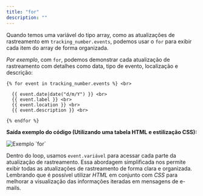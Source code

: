 ```yaml
---
title: "for"
description: ""
---
```


Quando temos uma variável do tipo array, como as atualizações de rastreamento em `tracking_number.events`, podemos usar o `for` para exibir cada item do array de forma organizada.

_Por exemplo_, com `for`, podemos demonstrar cada atualização de rastreamento com detalhes como data, tipo de evento, localização e descrição:

```twig
{% for event in tracking_number.events %} <br>

  {{ event.date|date("d/m/Y") }} <br>
  {{ event.label }} <br>
  {{ event.location }} <br>
  {{ event.description }} <br>

{% endfor %}
```

**Saída exemplo do código (Utilizando uma tabela HTML e estilização CSS):**

<img src="assets/ex-tracking.png" alt="Exemplo `for`" />

Dentro do loop, usamos `event.variável` para acessar cada parte da atualização de rastreamento. Essa abordagem simplificada nos permite exibir todas as atualizações de rastreamento de forma clara e organizada. Lembrando que é possível utilizar _HTML_ em conjunto com _CSS_ para melhorar a visualização das informações iteradas em mensagens de e-mails.
